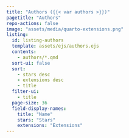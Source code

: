 ```yaml
---
title: "Authors ({{< var authors >}})"
pagetitle: "Authors"
repo-actions: false
image: "assets/media/quarto-extensions.png"
listing:
  id: listing-authors
  template: assets/ejs/authors.ejs
  contents:
    - authors/*.qmd
  sort-ui: false
  sort:
    - stars desc
    - extensions desc
    - title
  filter-ui:
    - title
  page-size: 36
  field-display-names:
    title: "Name"
    stars: "Stars"
    extensions: "Extensions"
---
```


::: {#listing-authors}
:::
